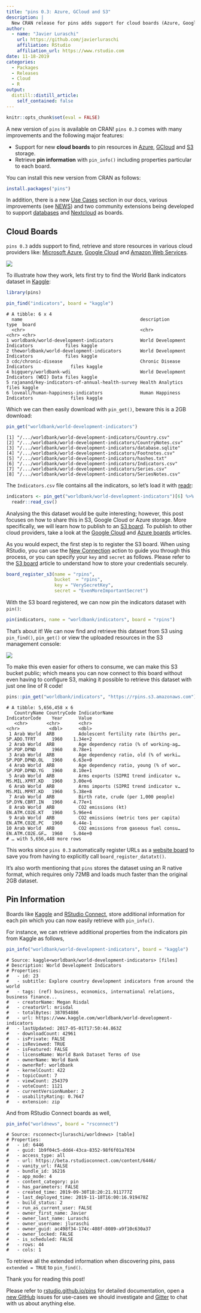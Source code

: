 ```yaml
---
title: "pins 0.3: Azure, GCloud and S3"
description: |
  New CRAN release for pins adds support for cloud boards (Azure, Google Cloud and S3), new functions, use cases and many other improvements.
author:
  - name: "Javier Luraschi"
    url: https://github.com/javierluraschi
    affiliation: RStudio
    affiliation_url: https://www.rstudio.com
date: 11-18-2019
categories:
  - Packages
  - Releases
  - Cloud
  - R
output:
  distill::distill_article:
    self_contained: false
---
```


```r
knitr::opts_chunk$set(eval = FALSE)
```

A new version of `pins` is available on CRAN! `pins 0.3` comes with many improvements and the following major features:

- Support for new **cloud boards** to pin resources in [Azure](../../../articles/boards-azure.html), [GCloud](../../../articles/boards-gcloud.html) and [S3](../../../articles/boards-s3.html) storage.
- Retrieve **pin information** with `pin_info()` including properties particular to each board.

You can install this new version from CRAN as follows:

```r
install.packages("pins")
```

In addition, there is a new [Use Cases](https://rstudio.github.io/pins/articles/use-cases.html) section in our docs, various improvements (see [NEWS](https://rstudio.github.io/pins/news/index.html)) and two community extensions being developed to support [databases](https://edgararuiz.github.io/connections/#pins) and [Nextcloud](https://gitlab.com/gwmngilfen/nextcloudr) as boards.

## Cloud Boards

`pins 0.3` adds support to find, retrieve and store resources in various cloud providers like: [Microsoft Azure](https://azure.microsoft.com/), [Google Cloud](https://cloud.google.com/) and [Amazon Web Services](https://aws.amazon.com/).

![](images/pins-cloud-boards-azure-gcloud-s3.png)

To illustrate how they work, lets first try to find the World Bank indicators dataset in [Kaggle](https://www.kaggle.com/):

```r
library(pins)

pin_find("indicators", board = "kaggle")
```
```
# A tibble: 6 x 4
  name                                            description                             type  board 
  <chr>                                           <chr>                                   <chr> <chr> 
1 worldbank/world-development-indicators          World Development Indicators            files kaggle
2 theworldbank/world-development-indicators       World Development Indicators            files kaggle
3 cdc/chronic-disease                             Chronic Disease Indicators              files kaggle
4 bigquery/worldbank-wdi                          World Development Indicators (WDI) Data files kaggle
5 rajanand/key-indicators-of-annual-health-survey Health Analytics                        files kaggle
6 loveall/human-happiness-indicators              Human Happiness Indicators              files kaggle
```

Which we can then easily download with `pin_get()`, beware this is a 2GB download:

```r
pin_get("worldbank/world-development-indicators")
```
```
[1] "/.../worldbank/world-development-indicators/Country.csv"     
[2] "/.../worldbank/world-development-indicators/CountryNotes.csv"
[3] "/.../worldbank/world-development-indicators/database.sqlite" 
[4] "/.../worldbank/world-development-indicators/Footnotes.csv"   
[5] "/.../worldbank/world-development-indicators/hashes.txt"      
[6] "/.../worldbank/world-development-indicators/Indicators.csv"  
[7] "/.../worldbank/world-development-indicators/Series.csv"      
[8] "/.../worldbank/world-development-indicators/SeriesNotes.csv" 
```

The `Indicators.csv` file contains all the indicators, so let's load it with [readr](https://readr.tidyverse.org/):

```r
indicators <- pin_get("worldbank/world-development-indicators")[6] %>%
  readr::read_csv()
```

Analysing the this dataset would be quite interesting; however, this post focuses on how to share this in S3, Google Cloud or Azure storage. More specifically, we will learn how to publish to an [S3 board](../../../articles/boards-s3.html). To publish to other cloud providers, take a look at the [Google Cloud](../../../articles/boards-gcloud.html) and [Azure boards](../../../articles/boards-azure.html) articles.

As you would expect, the first step is to register the S3 board. When using RStudio, you can use the [New Connection](../../../articles/pins-rstudio.html) action to guide you through this process, or you can specify your `key` and `secret` as follows. Please refer to the [S3 board](../../../articles/boards-s3.html) article to understand how to store your credentials securely.

```r
board_register_s3(name = "rpins",
                  bucket  = "rpins",
                  key = "VerySecretKey",
                  secret = "EvenMoreImportantSecret")
```

With the S3 board registered, we can now pin the indicators dataset with `pin()`:

```r
pin(indicators, name = "worldbank/indicators", board = "rpins")
```

That's about it! We can now find and retrieve this dataset from S3 using `pin_find()`, `pin_get()` or view the uploaded resources in the S3 management console:

![](images/pins-upload-s3-results.png)

To make this even easier for others to consume, we can make this S3 bucket public; which means you can now connect to this board without even having to configure S3, making it possible to retrieve this dataset with just one line of R code!

```r
pins::pin_get("worldbank/indicators", "https://rpins.s3.amazonaws.com")
```
```
# A tibble: 5,656,458 x 6
   CountryName CountryCode IndicatorName                          IndicatorCode    Year      Value
   <chr>       <chr>       <chr>                                  <chr>           <dbl>      <dbl>
 1 Arab World  ARB         Adolescent fertility rate (births per… SP.ADO.TFRT      1960    1.34e+2
 2 Arab World  ARB         Age dependency ratio (% of working-ag… SP.POP.DPND      1960    8.78e+1
 3 Arab World  ARB         Age dependency ratio, old (% of worki… SP.POP.DPND.OL   1960    6.63e+0
 4 Arab World  ARB         Age dependency ratio, young (% of wor… SP.POP.DPND.YG   1960    8.10e+1
 5 Arab World  ARB         Arms exports (SIPRI trend indicator v… MS.MIL.XPRT.KD   1960    3.00e+6
 6 Arab World  ARB         Arms imports (SIPRI trend indicator v… MS.MIL.MPRT.KD   1960    5.38e+8
 7 Arab World  ARB         Birth rate, crude (per 1,000 people)   SP.DYN.CBRT.IN   1960    4.77e+1
 8 Arab World  ARB         CO2 emissions (kt)                     EN.ATM.CO2E.KT   1960    5.96e+4
 9 Arab World  ARB         CO2 emissions (metric tons per capita) EN.ATM.CO2E.PC   1960    6.44e-1
10 Arab World  ARB         CO2 emissions from gaseous fuel consu… EN.ATM.CO2E.GF…  1960    5.04e+0
# … with 5,656,448 more rows
```

This works since `pins 0.3` automatically register URLs as a [website board](../../../articles/boards-websites.html) to save you from having to explicitly call `board_register_datatxt()`.

It's also worth mentioning that `pins` stores the dataset using an R native format, which requires only 72MB and loads much faster than the original 2GB dataset.

## Pin Information

Boards like [Kaggle](../../../articles/boards-kaggle.html) and [RStudio Connect](../../../articles/boards-rsconnect.html), store additional information for each pin which you can now easily retrieve with `pin_info()`.

For instance, we can retrieve additional properties from the indicators pin from Kaggle as follows,

```r
pin_info("worldbank/world-development-indicators", board = "kaggle")
```
```
# Source: kaggle<worldbank/world-development-indicators> [files]
# Description: World Development Indicators
# Properties:
#   - id: 23
#   - subtitle: Explore country development indicators from around the world
#   - tags: (ref) business, economics, international relations, business finance...
#   - creatorName: Megan Risdal
#   - creatorUrl: mrisdal
#   - totalBytes: 387054886
#   - url: https://www.kaggle.com/worldbank/world-development-indicators
#   - lastUpdated: 2017-05-01T17:50:44.863Z
#   - downloadCount: 42961
#   - isPrivate: FALSE
#   - isReviewed: TRUE
#   - isFeatured: FALSE
#   - licenseName: World Bank Dataset Terms of Use
#   - ownerName: World Bank
#   - ownerRef: worldbank
#   - kernelCount: 422
#   - topicCount: 7
#   - viewCount: 254379
#   - voteCount: 1121
#   - currentVersionNumber: 2
#   - usabilityRating: 0.7647
#   - extension: zip
```

And from RStudio Connect boards as well,

```r
pin_info("worldnews", board = "rsconnect")
```
```
# Source: rsconnect<jluraschi/worldnews> [table]
# Properties:
#   - id: 6446
#   - guid: 1b9f04c5-ddd4-43ca-8352-98f6f01a7034
#   - access_type: all
#   - url: https://beta.rstudioconnect.com/content/6446/
#   - vanity_url: FALSE
#   - bundle_id: 16216
#   - app_mode: 4
#   - content_category: pin
#   - has_parameters: FALSE
#   - created_time: 2019-09-30T18:20:21.911777Z
#   - last_deployed_time: 2019-11-18T16:00:16.919478Z
#   - build_status: 2
#   - run_as_current_user: FALSE
#   - owner_first_name: Javier
#   - owner_last_name: Luraschi
#   - owner_username: jluraschi
#   - owner_guid: ac498f34-174c-408f-8089-a9f10c630a37
#   - owner_locked: FALSE
#   - is_scheduled: FALSE
#   - rows: 44
#   - cols: 1
```

To retrieve all the extended information when discovering pins, pass `extended = TRUE` to `pin_find()`.

Thank you for reading this post!

Please refer to [rstudio.github.io/pins](https://rstudio.github.io/pins) for detailed documentation, open a [new GitHub](https://github.com/rstudio/pins/issues/new) issues for use-cases we should investigate and [Gitter](https://gitter.im/rstudio/pins) to chat with us about anything else.
